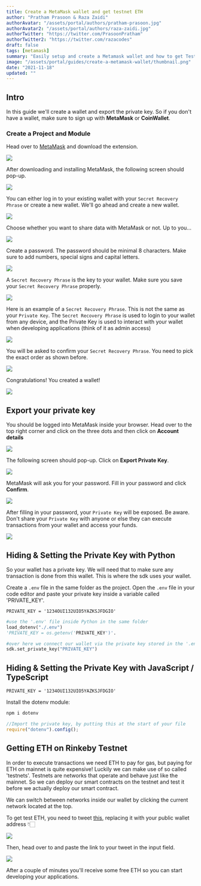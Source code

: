 ```yaml
---
title: Create a MetaMask wallet and get testnet ETH
author: "Pratham Prasoon & Raza Zaidi"
authorAvatar: "/assets/portal/authors/pratham-prasoon.jpg"
authorAvatar2: "/assets/portal/authors/raza-zaidi.jpg"
authorTwitter: "https://twitter.com/PrasoonPratham"
authorTwitter2: "https://twitter.com/razacodes"
draft: false
tags: [metamask]
summary: "Easily setup and create a Metamask wallet and how to get Testnet ETH on Rinkeby"
image: "/assets/portal/guides/create-a-metamask-wallet/thumbnail.png"
date: "2021-11-18"
updated: ""
---
```


## Intro

In this guide we'll create a wallet and export the private key. So if you don't have a wallet, make sure to sign up with **MetaMask** or **CoinWallet**.

### Create a Project and Module

Head over to [MetaMask](https://metamask.io/download.html) and download the extension.

![](/assets/portal/guides/create-a-metamask-wallet/Untitled.png)

After downloading and installing MetaMask, the following screen should pop-up.

![](/assets/portal/guides/create-a-metamask-wallet/Untitled%201.png)

You can either log in to your existing wallet with your `Secret Recovery Phrase` or create a new wallet. We'll go ahead and create a new wallet.

![](/assets/portal/guides/create-a-metamask-wallet/Untitled%202.png)

Choose whether you want to share data with MetaMask or not. Up to you...

![](/assets/portal/guides/create-a-metamask-wallet/Untitled%203.png)

Create a password. The password should be minimal 8 characters. Make sure to add numbers, special signs and capital letters.

![](/assets/portal/guides/create-a-metamask-wallet/Untitled%204.png)

A `Secret Recovery Phrase` is the key to your wallet. Make sure you save your `Secret Recovery Phrase` properly.

![](/assets/portal/guides/create-a-metamask-wallet/Untitled%205.png)

Here is an example of a `Secret Recovery Phrase`. This is not the same as your `Private Key`. The `Secret Recovery Phrase` is used to login to your wallet from any device, and the Private Key is used to interact with your wallet when developing applications (think of it as admin access)

![](/assets/portal/guides/create-a-metamask-wallet/Untitled%206.png)

You will be asked to confirm your `Secret Recovery Phrase`. You need to pick the exact order as shown before.

![](/assets/portal/guides/create-a-metamask-wallet/Untitled%207.png)

Congratulations! You created a wallet!

![](/assets/portal/guides/create-a-metamask-wallet/Untitled%208.png)

## Export your private key

You should be logged into MetaMask inside your browser. Head over to the top right corner and click on the three dots and then click on **Account details**

![](/assets/portal/guides/create-a-metamask-wallet/Untitled%209.png)

The following screen should pop-up. Click on **Export Private Key**.

![](/assets/portal/guides/create-a-metamask-wallet/Untitled%2010.png)

MetaMask will ask you for your password. Fill in your password and click **Confirm**.

![](/assets/portal/guides/create-a-metamask-wallet/Untitled%2011.png)

After filling in your password, your `Private Key` will be exposed. Be aware. Don't share your `Private Key` with anyone or else they can execute transactions from your wallet and access your funds.

![](/assets/portal/guides/create-a-metamask-wallet/Untitled%2012.png)

## Hiding & Setting the Private Key with Python

So your wallet has a private key. We will need that to make sure any transaction is done from this wallet. This is where the sdk uses your wallet.

Create a `.env` file in the same folder as the project. Open the `.env` file in your code editor and paste your private key inside a variable called 'PRIVATE_KEY'.

```python:.env
PRIVATE_KEY = '1234OUI132UIO5YAZKSJFDGIO'
```

```python
#use the '.env' file inside Python in the same folder
load_dotenv("./.env")
'PRIVATE_KEY = os.getenv('PRIVATE_KEY')'.

#over here we connect our wallet via the private key stored in the '.env' file
sdk.set_private_key("PRIVATE_KEY")
```

## Hiding & Setting the Private Key with JavaScript / TypeScript

```python:.env
PRIVATE_KEY = '1234OUI132UIO5YAZKSJFDGIO'
```

Install the dotenv module:

```bash
npm i dotenv
```

```jsx
//Import the private key, by putting this at the start of your file
require("dotenv").config();
```

## Getting ETH on Rinkeby Testnet

In order to execute transactions we need ETH to pay for gas, but paying for ETH on mainnet is quite expensive! Luckily we can make use of so called 'testnets'. Testnets are networks that operate and behave just like the mainnet. So we can deploy our smart contracts on the testnet and test it before we actually deploy our smart contract.

We can switch between networks inside our wallet by clicking the current network located at the top.

To get test ETH, you need to tweet [this](https://twitter.com/intent/tweet?text=Requesting%20faucet%20funds%20into%200x0000000000000000000000000000000000000000%20on%20the%20%23Rinkeby%20%23Ethereum%20test%20network.), replacing it with your public wallet address 👇🏻

![](/assets/portal/guides/create-a-metamask-wallet/Untitled%2013.png)

Then, head over to [](https://faucet.rinkeby.io/) and paste the link to your tweet in the input field.

![](/assets/portal/guides/create-a-metamask-wallet/Untitled%2014.png)

After a couple of minutes you'll receive some free ETH so you can start developing your applications.

